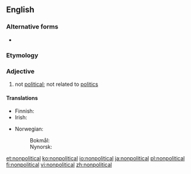 {{also|non-political}}
==English==

===Alternative forms===
* {{l|en|non-political}}

===Etymology===
{{prefix|non|political|lang=en}}

===Adjective===
{{en-adj|-}}

# not [[political]]; not related to [[politics]]

====Translations====
{{trans-top|not political}}
* Finnish: {{t|fi|epäpoliittinen}}
* Irish: {{t|ga|neamhpholaitiúil}}
{{trans-mid}}
* Norwegian:
*: Bokmål: {{t|no|upolitisk}}
*: Nynorsk: {{t|nn|upolitisk}}
{{trans-bottom}}

[[et:nonpolitical]]
[[ko:nonpolitical]]
[[io:nonpolitical]]
[[ja:nonpolitical]]
[[pl:nonpolitical]]
[[fi:nonpolitical]]
[[vi:nonpolitical]]
[[zh:nonpolitical]]